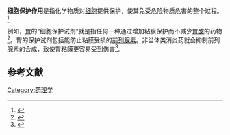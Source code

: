 '''细胞保护作用'''是指化学物质对[[细胞|细胞]]提供保护，使其免受危险物质危害的整个过程。<ref name="urlwww.nlm.nih.gov">{{Cite web|title=MeSH Browser|url=https://meshb.nlm.nih.gov/#/record/ui?name=Cytoprotection|access-date=2021-11-10|work=meshb.nlm.nih.gov}}</ref>

例如，[[胃|胃]]的“细胞保护试剂”就是指任何一种通过增加粘膜保护而不减少[[胃酸|胃酸]]的药物<ref name="pmid20227024">{{Cite journal|title=Gastric mucosal defense and cytoprotection|url=https://pubmed.ncbi.nlm.nih.gov/20227024|last=Tulassay|first=Zsolt|last2=Herszényi|first2=László|date=2010-04|journal=Best Practice & Research. Clinical Gastroenterology|issue=2|doi=10.1016/j.bpg.2010.02.006|volume=24|pages=99–108|issn=1532-1916|pmid=20227024}}</ref>。胃的保护试剂包括能防止粘膜受损的[[前列腺素|前列腺素]]。非甾体类消炎药就会抑制前列腺素的合成，致使胃粘膜更容易受到伤害<ref name="pmid1516961">{{Cite journal|title=Prostaglandins, NSAIDs, and cytoprotection|url=https://pubmed.ncbi.nlm.nih.gov/1516961|last=Wallace|first=J. L.|date=1992-09|journal=Gastroenterology Clinics of North America|issue=3|volume=21|pages=631–641|issn=0889-8553|pmid=1516961}}</ref>。

==参考文献==
{{reflist}}
{{biochem-stub}}
[[Category:药理学|Category:药理学]]